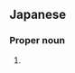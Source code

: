 ==Japanese==
{{ja-kanjitab|yomi=k|ま|しま|r=y|k2=じま}}
{{ja-kanjitab|yomi=k|ま|しま}}

===Proper noun===
{{ja-pos|proper|ましま|まじま}}

# {{surname|lang=ja|sort=ましま}}